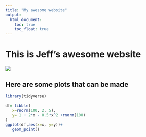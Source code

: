 ```yaml
---
title: "My awesome website"
output: 
  html_document:
    toc: true
    toc_float: true
---
```


# This is Jeff's awesome website

![](https://media.giphy.com/media/drXGoW1iudhKw/giphy.gif)

## Here are some plots that can be made

```r
library(tidyverse)

df= tibble(
   x=rnorm(100, 2, 5),
   y= 1 + 2*x - 0.5*x^2 +rnorm(100)
)
ggplot(df,aes(x=x, y=y))+
   geom_point()
```




